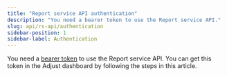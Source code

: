 ```yaml
---
title: "Report service API authentication"
description: "You need a bearer token to use the Report service API."
slug: api/rs-api/authentication
sidebar-position: 1
sidebar-label: Authentication
---
```



You need a [bearer token](https://developer.mozilla.org/en-US/docs/Web/HTTP/Authentication) to use the Report service API. You can get this token in the Adjust dashboard by following the steps in this article.

<Authentication />
